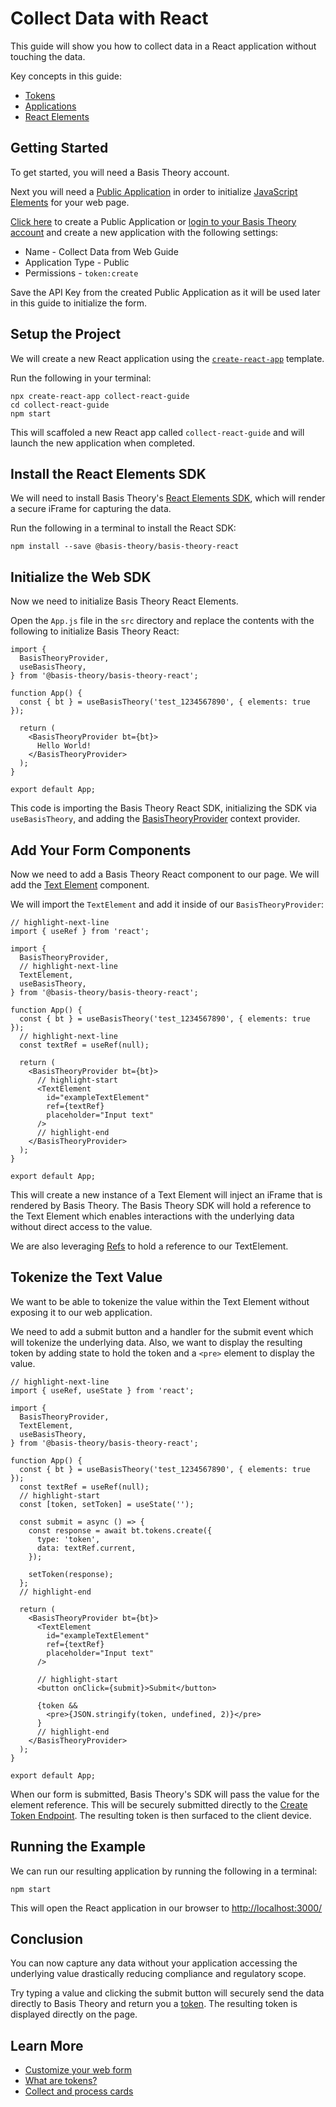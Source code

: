 # Collect Data with React

This guide will show you how to collect data in a React application without touching the data.

Key concepts in this guide:

- [Tokens](/docs/concepts/what-are-tokens)
- [Applications](/docs/api/applications)
- [React Elements](/docs/sdks/web/react-elements)

## Getting Started

To get started, you will need a Basis Theory account.

<AuthButtons />

Next you will need a [Public Application](/docs/api/applications#application-types) in order to initialize [JavaScript Elements](/docs/sdks/web/javascript-elements) for your web page.

[Click here](https://portal.basistheory.com/applications/create?permissions=token%3Acreate&type=public&name=Collect%20Data%20from%20Web%20Guide) to create a Public Application or [login to your Basis Theory account](https://portal.basistheory.com/applications) and create a new application with the following settings:

- Name - Collect Data from Web Guide
- Application Type - Public
- Permissions - `token:create`

<Alert>
  Save the API Key from the created Public Application as it will be used later
  in this guide to initialize the form.
</Alert>

## Setup the Project

We will create a new React application using the [`create-react-app`](https://reactjs.org/docs/create-a-new-react-app.html#create-react-app) template.

Run the following in your terminal:

```shell showLineNumbers
npx create-react-app collect-react-guide
cd collect-react-guide
npm start
```

This will scaffoled a new React app called `collect-react-guide` and will launch the new application when completed.

## Install the React Elements SDK

We will need to install Basis Theory's [React Elements SDK](/docs/sdks/web/react-elements), which will render a secure iFrame for capturing the data.

Run the following in a terminal to install the React SDK:

```shell
npm install --save @basis-theory/basis-theory-react
```

## Initialize the Web SDK

Now we need to initialize Basis Theory React Elements.

Open the `App.js` file in the `src` directory and replace the contents with the following to initialize Basis Theory React:

```tsx showLineNumbers title="src/App.js"
import {
  BasisTheoryProvider,
  useBasisTheory,
} from '@basis-theory/basis-theory-react';

function App() {
  const { bt } = useBasisTheory('test_1234567890', { elements: true });

  return (
    <BasisTheoryProvider bt={bt}>
      Hello World!
    </BasisTheoryProvider>
  );
}

export default App;
```

This code is importing the Basis Theory React SDK, initializing the SDK via `useBasisTheory`, and adding the [BasisTheoryProvider](/docs/sdks/web/react-elements#basistheoryprovider) context provider.

## Add Your Form Components

Now we need to add a Basis Theory React component to our page. We will add the [Text Element](/docs/sdks/web/react/components#textelement) component.

We will import the `TextElement` and add it inside of our `BasisTheoryProvider`:

```tsx showLineNumbers title="src/App.js"
// highlight-next-line
import { useRef } from 'react';

import {
  BasisTheoryProvider,
  // highlight-next-line
  TextElement,
  useBasisTheory,
} from '@basis-theory/basis-theory-react';

function App() {
  const { bt } = useBasisTheory('test_1234567890', { elements: true });
  // highlight-next-line
  const textRef = useRef(null);

  return (
    <BasisTheoryProvider bt={bt}>
      // highlight-start
      <TextElement 
        id="exampleTextElement" 
        ref={textRef} 
        placeholder="Input text" 
      />
      // highlight-end
    </BasisTheoryProvider>
  );
}

export default App;
```

This will create a new instance of a Text Element will inject an iFrame that is rendered by Basis Theory. The Basis Theory SDK will hold a reference to the Text Element which enables interactions with the underlying data without direct access to the value.

We are also leveraging [Refs](https://reactjs.org/docs/refs-and-the-dom.html) to hold a reference to our TextElement.

## Tokenize the Text Value

We want to be able to tokenize the value within the Text Element without exposing it to our web application. 

We need to add a submit button and a handler for the submit event which will tokenize the underlying data. Also, we want to display the resulting token by adding state to hold the token and a `<pre>` element to display the value.

```tsx showLineNumbers title="src/App.js"
// highlight-next-line
import { useRef, useState } from 'react';

import {
  BasisTheoryProvider,
  TextElement,
  useBasisTheory,
} from '@basis-theory/basis-theory-react';

function App() {
  const { bt } = useBasisTheory('test_1234567890', { elements: true });
  const textRef = useRef(null);
  // highlight-start
  const [token, setToken] = useState('');

  const submit = async () => {
    const response = await bt.tokens.create({
      type: 'token',
      data: textRef.current,
    });

    setToken(response);
  };
  // highlight-end

  return (
    <BasisTheoryProvider bt={bt}>
      <TextElement 
        id="exampleTextElement" 
        ref={textRef} 
        placeholder="Input text" 
      />

      // highlight-start
      <button onClick={submit}>Submit</button>

      {token &&
        <pre>{JSON.stringify(token, undefined, 2)}</pre>
      }
      // highlight-end
    </BasisTheoryProvider>
  );
}

export default App;
```

When our form is submitted, Basis Theory's SDK will pass the value for the element reference. This will be securely submitted directly to the [Create Token Endpoint](/docs/api/tokens#create-token). The resulting token is then surfaced to the client device.

## Running the Example

We can run our resulting application by running the following in a terminal:

```shell showLineNumbers
npm start
```

This will open the React application in our browser to [http://localhost:3000/](http://localhost:3000/)

## Conclusion

You can now capture any data without your application accessing the underlying value drastically reducing compliance and regulatory scope.

Try typing a value and clicking the submit button will securely send the data directly to Basis Theory and return you a [token](/docs/concepts/what-are-tokens). The resulting token is displayed directly on the page.

## Learn More

- [Customize your web form](/docs/guides/collect/customize-web-form)
- [What are tokens?](/docs/concepts/what-are-tokens)
- [Collect and process cards](/docs/blueprints/cards/collect-and-process-cards)
